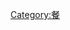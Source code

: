 {{Catnav|頁面分類|人类社会|社会科学|家政学|飲食|餐}}
{{Catnav|頁面分類|人类社会|生活|飲食|餐}}
{{Catnav|頁面分類|人类社会|生活|文化|飲食|餐}}
{{Catnav|頁面分類|人类社会|文化|飲食|餐}}
{{Commonscat|Breakfast}}

[[Category:餐|Category:餐]]